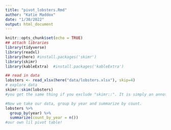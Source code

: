 ```yaml
---
title: "pivot_lobsters.Rmd"
author: "Katie Maddox"
date: "1/30/2022"
output: html_document
---
```


```r
knitr::opts_chunk$set(echo = TRUE)
## attach libraries
library(tidyverse)
library(readxl)
library(here) #install.packages('skimr')
library(skimr)
library(kableExtra)  #install.packages('kableExtra')
```
```r
## read in data
lobsters <- read_xlsx(here("data/lobsters.xlsx"), skip=4)
# explore data
skimr::skim(lobsters) 
#you get the same thing if you exclude "skimr::". It is simply an annotation to show where skim() is from.
```
```r
#Now we take our data, group by year and summarize by count.
lobsters %>%
  group_by(year) %>%
  summarize(count_by_year = n())
#our own lil pivot table!
```


